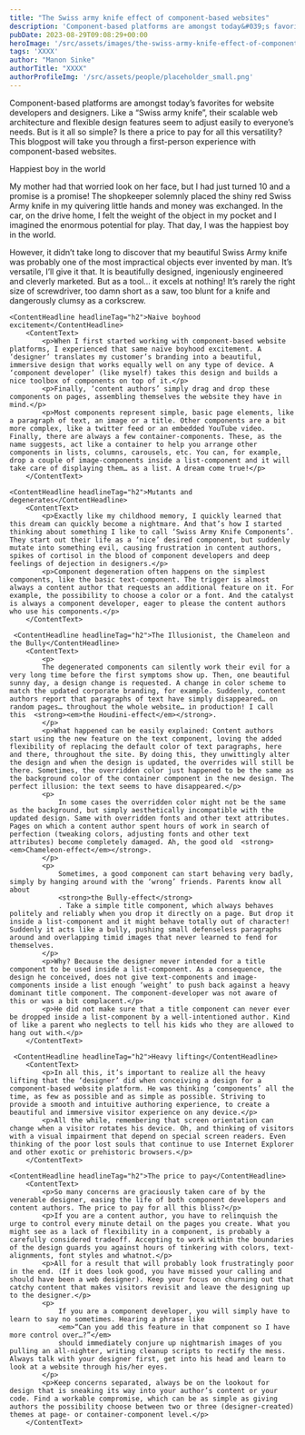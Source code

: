 ```yaml
---
title: "The Swiss army knife effect of component-based websites"
description: 'Component-based platforms are amongst today&#039;s favorites for website developers and designers. This blog covers a real experience with component-based web.'
pubDate: 2023-08-29T09:08:29+00:00
heroImage: '/src/assets/images/the-swiss-army-knife-effect-of-component-based-websites.jpg'
tags: 'XXXX'
author: "Manon Sinke"
authorTitle: "XXXX"
authorProfileImg: '/src/assets/people/placeholder_small.png'
---
```


<LayoutSection backgroundColor="dark">
    <LayoutSubsection>
        <ContentText>
            <p>Component-based platforms are amongst today’s favorites for website developers and designers. Like a “Swiss army knife”, their scalable web architecture and flexible design features seem to adjust easily to everyone’s needs. But is it all so simple? Is there a price to pay for all this versatility? This blogpost will take you through a first-person experience with component-based websites.</p>
        </ContentText>
    </LayoutSubsection>
</LayoutSection>

<LayoutSection>
    <ContentHeadline headlineTag="h2">Happiest boy in the world</ContentHeadline>
        <ContentText>
            <p>My mother had that worried look on her face, but I had just turned 10 and a promise is a promise! The shopkeeper solemnly placed the shiny red Swiss Army knife in my quivering little hands and money was exchanged. In the car, on the drive home, I felt the weight of the object in my pocket and I imagined the enormous potential for play. That day, I was the happiest boy in the world.</p>
            <p>However, it didn’t take long to discover that my beautiful Swiss Army knife was probably one of the most impractical objects ever invented by man. It’s versatile, I’ll give it that. It is beautifully designed, ingeniously engineered and cleverly marketed. But as a tool… it excels at nothing! It’s rarely the right size of screwdriver, too damn short as a saw, too blunt for a knife and dangerously clumsy as a corkscrew.</p>
        </ContentText>

    <ContentHeadline headlineTag="h2">Naive boyhood excitement</ContentHeadline>
        <ContentText>
            <p>When I first started working with component-based website platforms, I experienced that same naïve boyhood excitement. A ‘designer’ translates my customer’s branding into a beautiful, immersive design that works equally well on any type of device. A ‘component developer’ (like myself) takes this design and builds a nice toolbox of components on top of it.</p>
            <p>Finally, ‘content authors’ simply drag and drop these components on pages, assembling themselves the website they have in mind.</p>
            <p>Most components represent simple, basic page elements, like a paragraph of text, an image or a title. Other components are a bit more complex, like a twitter feed or an embedded YouTube video.  Finally, there are always a few container-components. These, as the name suggests, act like a container to help you arrange other components in lists, columns, carousels, etc. You can, for example, drop a couple of image-components inside a list-component and it will take care of displaying them… as a list. A dream come true!</p>
        </ContentText>

    <ContentHeadline headlineTag="h2">Mutants and degenerates</ContentHeadline>
        <ContentText>
            <p>Exactly like my childhood memory, I quickly learned that this dream can quickly become a nightmare. And that’s how I started thinking about something I like to call ‘Swiss Army Knife Components’. They start out their life as a ‘nice’ desired component, but suddenly mutate into something evil, causing frustration in content authors, spikes of cortisol in the blood of component developers and deep feelings of dejection in designers.</p>
            <p>Component degeneration often happens on the simplest components, like the basic text-component. The trigger is almost always a content author that requests an additional feature on it. For example, the possibility to choose a color or a font. And the catalyst is always a component developer, eager to please the content authors who use his components.</p>
        </ContentText>

     <ContentHeadline headlineTag="h2">The Illusionist, the Chameleon and the Bully</ContentHeadline>
        <ContentText>
            <p>
            The degenerated components can silently work their evil for a very long time before the first symptoms show up. Then, one beautiful sunny day, a design change is requested. A change in color scheme to match the updated corporate branding, for example. Suddenly, content authors report that paragraphs of text have simply disappeared… on random pages… throughout the whole website… in production! I call this  <strong><em>the Houdini-effect</em></strong>.
            </p>
            <p>What happened can be easily explained: Content authors start using the new feature on the text component, loving the added flexibility of replacing the default color of text paragraphs, here and there, throughout the site. By doing this, they unwittingly alter the design and when the design is updated, the overrides will still be there. Sometimes, the overridden color just happened to be the same as the background color of the container component in the new design. The perfect illusion: the text seems to have disappeared.</p>
            <p>
                In some cases the overridden color might not be the same as the background, but simply aesthetically incompatible with the updated design. Same with overridden fonts and other text attributes. Pages on which a content author spent hours of work in search of perfection (tweaking colors, adjusting fonts and other text attributes) become completely damaged. Ah, the good old  <strong><em>Chameleon-effect</em></strong>.
            </p>
            <p>
                Sometimes, a good component can start behaving very badly, simply by hanging around with the ‘wrong’ friends. Parents know all about 
                <strong>the Bully-effect</strong>
                . Take a simple title component, which always behaves politely and reliably when you drop it directly on a page. But drop it inside a list-component and it might behave totally out of character! Suddenly it acts like a bully, pushing small defenseless paragraphs around and overlapping timid images that never learned to fend for themselves.
            </p>
            <p>Why? Because the designer never intended for a title component to be used inside a list-component. As a consequence, the design he conceived, does not give text-components and image-components inside a list enough ‘weight’ to push back against a heavy dominant title component. The component-developer was not aware of this or was a bit complacent.</p>
            <p>He did not make sure that a title component can never ever be dropped inside a list-component by a well-intentioned author. Kind of like a parent who neglects to tell his kids who they are allowed to hang out with.</p>
        </ContentText>       

     <ContentHeadline headlineTag="h2">Heavy lifting</ContentHeadline>
        <ContentText>
            <p>In all this, it’s important to realize all the heavy lifting that the ‘designer’ did when conceiving a design for a component-based website platform. He was thinking ‘components’ all the time, as few as possible and as simple as possible. Striving to provide a smooth and intuitive authoring experience, to create a beautiful and immersive visitor experience on any device.</p>
            <p>All the while, remembering that screen orientation can change when a visitor rotates his device. Oh, and thinking of visitors with a visual impairment that depend on special screen readers. Even thinking of the poor lost souls that continue to use Internet Explorer and other exotic or prehistoric browsers.</p>
        </ContentText>

    <ContentHeadline headlineTag="h2">The price to pay</ContentHeadline>
        <ContentText>
            <p>So many concerns are graciously taken care of by the venerable designer, easing the life of both component developers and content authors. The price to pay for all this bliss?</p>
            <p>If you are a content author, you have to relinquish the urge to control every minute detail on the pages you create. What you might see as a lack of flexibility in a component, is probably a carefully considered tradeoff. Accepting to work within the boundaries of the design guards you against hours of tinkering with colors, text-alignments, font styles and whatnot.</p>
            <p>All for a result that will probably look frustratingly poor in the end. (If it does look good, you have missed your calling and should have been a web designer). Keep your focus on churning out that catchy content that makes visitors revisit and leave the designing up to the designer.</p>
            <p>
                If you are a component developer, you will simply have to learn to say no sometimes. Hearing a phrase like 
                <em>“Can you add this feature in that component so I have more control over…?”</em>
                should immediately conjure up nightmarish images of you pulling an all-nighter, writing cleanup scripts to rectify the mess. Always talk with your designer first, get into his head and learn to look at a website through his/her eyes.
            </p>
            <p>Keep concerns separated, always be on the lookout for design that is sneaking its way into your author’s content or your code. Find a workable compromise, which can be as simple as giving authors the possibility choose between two or three (designer-created) themes at page- or container-component level.</p>
        </ContentText>

</LayoutSection>